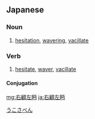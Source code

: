 ==Japanese==
{{ja-kanjitab|う|こ|さ|べん|yomi=on}}

===Noun===
{{ja-noun|うこさべん}}

# [[hesitation]], [[wavering]], [[vacillate]]

===Verb===
{{ja-verb-suru|tr=trans|うこさべん}}

# [[hesitate]], [[waver]], [[vacillate]]

====Conjugation====
{{ja-suru|うこさべん}}

[[Category:Yojijukugo|うこさべん]]

[[mg:右顧左眄]]
[[ja:右顧左眄]]